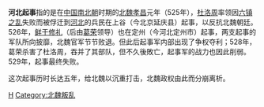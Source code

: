 {{Unreferenced|time=2020-06-12}}
'''河北起事'''指的是在[[中国|中国]][[南北朝|南北朝]]时期的[[北魏|北魏]][[孝昌_(年号)|孝昌]]元年（525年），[[杜洛周|杜洛周]]率领因[[六镇之乱|六镇之乱]]失败而被俘迁到[[河北|河北]]的兵民在上谷（今北京延庆县）起事，以反抗北魏朝廷。526年，[[鲜于修礼|鲜于修礼]]（后由[[葛荣|葛荣]]领导）也在定州（今河北定州市）起事，两支起事的军队所向披靡，北魏官军节节败退。但此后起事军内部出现了争权夺利；528年，葛荣杀害了杜洛周，吞并了其部队，但不久後敗亡，起事军的战力也因此削弱。529年，起事最终失败。

这次起事历时长达五年，给北魏以沉重打击，北魏政权由此而分崩离析。

{{南北朝歷史事件}}
[[Category:南北朝战役|H]]
[[Category:北魏叛乱|Category:北魏叛乱]]
{{历史小作品}}